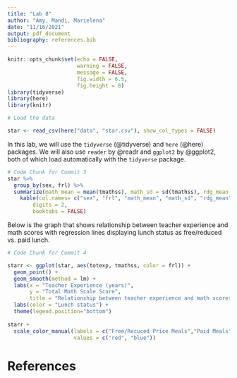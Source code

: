 ```yaml
---
title: "Lab 8"
author: "Amy, Mandi, Marielena"
date: "11/16/2021"
output: pdf_document
bibliography: references.bib
---
```


```r
knitr::opts_chunk$set(echo = FALSE,
                      warning = FALSE,
                      message = FALSE,
                      fig.width = 6.5,
                      fig.height = 8)
library(tidyverse)
library(here)
library(knitr)
```

```r
# Load the data

star <- read_csv(here("data", "star.csv"), show_col_types = FALSE)

```

In this lab, we will use the `tidyverse` (@tidyverse) and `here` (@here) packages. We will also use `reader` by @readr and `ggplot2` by @ggplot2, both of which load automatically with the `tidyverse` package.

```r
# Code Chunk for Commit 3 
star %>%
  group_by(sex, frl) %>%
  summarize(math_mean = mean(tmathss), math_sd = sd(tmathss), rdg_mean = mean(treadss), rdg_sd = sd(treadss)) %>%
    kable(col.names= c("sex", "frl", "math_mean", "math_sd", "rdg_mean", "rdg_sd"),
        digits = 2,
        booktabs = FALSE)

```

Below is the graph that shows relationship between teacher experience and math scores with regression lines displaying lunch status as free/reduced vs. paid lunch.

```r
# Code Chunk for Commit 4

starr <- ggplot(star, aes(totexp, tmathss, color = frl)) +
  geom_point() +
  geom_smooth(method = lm) +
  labs(x = "Teacher Experience (years)",
       y = "Total Math Scale Score",
       title = "Relationship between teacher experience and math scores", subtitle = "Separate regression lines displayed by free/reduced price lunch status") +
  labs(color = "Lunch status") +
  theme(legend.position="bottom")
 
starr +
  scale_color_manual(labels = c("Free/Recuced Price Meals","Paid Meals"),
                     values = c("red", "blue"))
```


\newpage

# References
